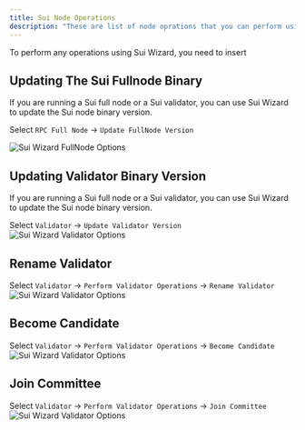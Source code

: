 ```yaml
---
title: Sui Node Operations
description: "These are list of node oprations that you can perform using Sui Wizard"
---
```


<Info>To perform any operations using Sui Wizard, you need to insert </Info>

## Updating The Sui Fullnode Binary

If you are running a Sui full node or a Sui validator, you can use Sui Wizard to update the Sui node binary version.

Select `RPC Full Node` -> `Update FullNode Version`

![Sui Wizard FullNode Options](/node-setup/sui-wizard/assets/sui-wizard-node-operations.png)

## Updating Validator Binary Version

If you are running a Sui full node or a Sui validator, you can use Sui Wizard to update the Sui node binary version.

Select `Validator` -> `Update Validator Version`
![Sui Wizard Validator Options](/node-setup/sui-wizard/assets/sui-wizard-validator-node-operations.png)

## Rename Validator

Select `Validator` -> `Perform Validator Operations` -> `Rename Validator`
![Sui Wizard Validator Options](/node-setup/sui-wizard/assets/sui-wizard-validator-operations.png)

## Become Candidate

Select `Validator` -> `Perform Validator Operations` -> `Become Candidate`
![Sui Wizard Validator Options](/node-setup/sui-wizard/assets/sui-wizard-validator-operations.png)

## Join Committee

Select `Validator` -> `Perform Validator Operations` -> `Join Committee`
![Sui Wizard Validator Options](/node-setup/sui-wizard/assets/sui-wizard-validator-operations.png)
